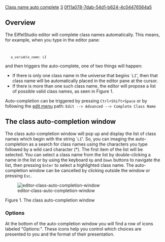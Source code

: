 [[Property:title|Class name auto complete]]
[[Property:weight|3]]
[[Property:uuid|0f11a078-7dab-54d1-b624-4c04476564a5]]
==Overview==
The EiffelStudio editor will complete class names automatically. This means, for example, when you type in the editor pane:
<code>
    a_variable_name: LI</code>
and then triggers the auto-complete, one of two things will happen:
* If there is only one class name in the universe that begins `<code>LI</code>', then that class name will be automatically placed in the editor pane at the cursor.
* If there is more than one such class name, the editor will propose a list of possible valid class names, as seen in Figure 1. 

Auto-completion can be triggered by pressing <code>Ctrl+Shift+Space</code> or by following the [[Edit menu commands|edit menu]] path:
<code lang="text">
Edit --> Advanced --> Complete Class Name
</code>
<br/>

==The class auto-completion window==
The class auto-completion window will pop up and display the list of class names which begin with the string `<code>LI</code>'. So, you can imaging the auto-completion as a search for class names using the characters you type followed by a wild card character (*). The first item of the list will be selected. You can select a class name from the list by double-clicking a name in the list or by using the keyboard <code>Up</code> and <code>Down</code> buttons to navigate the list, then pressing <code>Enter</code> to select a highlighted class name. The auto-completion window can be cancelled by clicking outside the window or pressing <code>Esc</code>.


[[Image:editor-class-auto-completion-window]]  

Figure 1. The class auto-completion window


===Options===

At the bottom of the auto-completion window you will find a row of icons labeled "Options:". These icons help you control which choices are presented to you and the format of their presentation.  







